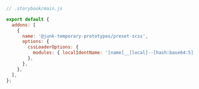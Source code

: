 ```js
// .storybook/main.js

export default {
  addons: [
    {
      name: '@junk-temporary-prototypes/preset-scss',
      options: {
        cssLoaderOptions: {
          modules: { localIdentName: '[name]__[local]--[hash:base64:5]' },
        },
      },
    },
  ],
};
```
